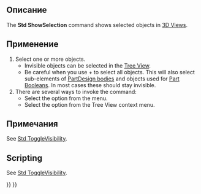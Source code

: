 <languages/>

<div class="mw-translate-fuzzy">
{{Docnav/ru
|[[Std_ToggleVisibility/ru|Команда "Видимость"]]
|[[Std_HideSelection/ru|Команда "Скрыть выделенное"]]
|[[Std_View_Menu/ru|Меню "Вид"]]
|IconL=Std_ToggleVisibility.svg
|IconR=Std_HideSelection.svg
|IconC=Freecad.svg
}}
</div>

<div class="mw-translate-fuzzy">
<!--Empty=1 to suppress icon-->
{{GuiCommand/ru
|Name=Std ShowSelection
|Name/ru=Std ShowSelection
|Empty=1
|MenuLocation=Вид → Видимость → Показать выделенные
|Workbenches=All
|SeeAlso=[[Std_ToggleVisibility/ru|Std ToggleVisibility]], [[Std_HideSelection/ru|Std HideSelection]], [[Std_ToggleObjects/ru|Std ToggleObjects]], [[Std_ShowObjects/ru|Std ShowObjects]], [[Std_HideObjects/ru|Std HideObjects]]
}}
</div>

<span id="Description"></span>
==Описание==

The '''Std ShowSelection''' command shows selected objects in [[3D_View|3D Views]].

<span id="Usage"></span>
==Применение==

# Select one or more objects.
#* Invisible objects can be selected in the [[Tree_View|Tree View]].
#* Be careful when you use {{KEY|Ctrl}}+{{KEY|A}} to select all objects. This will also select sub-elements of [[PartDesign_Body|PartDesign bodies]] and objects used for [[Part_Boolean|Part Booleans]]. In most cases these should stay invisible.
# There are several ways to invoke the command:
#* Select the {{MenuCommand|View → Visibility → [[Image:Std_ShowSelection.svg|16px]] Show Selection}} option from the menu.
#* Select the {{MenuCommand|[[Image:Std_ShowSelection.svg|16px]] Show Selection}} option from the Tree View context menu.

<span id="Notes"></span>
==Примечания==

See [[Std_ToggleVisibility#Notes|Std ToggleVisibility]].

==Scripting==

See [[Std_ToggleVisibility#Scripting|Std ToggleVisibility]].


<div class="mw-translate-fuzzy">
{{Docnav/ru
|[[Std_ToggleVisibility/ru|Команда "Видимость"]]
|[[Std_HideSelection/ru|Команда "Скрыть выделенное"]]
|[[Std_View_Menu/ru|Меню "Вид"]]
|IconL=Std_ToggleVisibility.svg
|IconR=Std_HideSelection.svg
|IconC=Freecad.svg
}}
</div>

{{Std_Base_navi{{#translation:}}}}
{{Userdocnavi{{#translation:}}}}